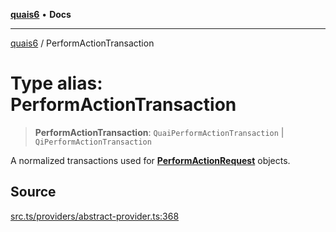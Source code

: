 [**quais6**](../README.md) • **Docs**

***

[quais6](../globals.md) / PerformActionTransaction

# Type alias: PerformActionTransaction

> **PerformActionTransaction**: `QuaiPerformActionTransaction` \| `QiPerformActionTransaction`

A normalized transactions used for [**PerformActionRequest**](PerformActionRequest.md) objects.

## Source

[src.ts/providers/abstract-provider.ts:368](https://github.com/dominant-strategies/quais-6.js/blob/aca1855329c3946c627ab7f16ac5304cea7d20c5/src.ts/providers/abstract-provider.ts#L368)
